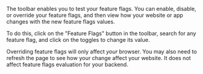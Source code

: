 
The toolbar enables you to test your feature flags. You can enable, disable, or override your feature flags, and then view how your website or app changes with the new feature flags values.

To do this, click on the "Feature Flags" button in the toolbar, search for any feature flag, and click on the toggles to change its value. 

Overriding feature flags will only affect *your* browser. You may also need to refresh the page to see how your change affect your website. It does not affect feature flags evaluation for your backend.

<ProductVideo
    videoLight = {toolbarFeatureFlagsLight}
    videoDark = {toolbarFeatureFlagsDark}
    alt="How to override feature flags using the too" 
    classes = {rounded}
/>
